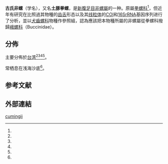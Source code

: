 {{Speciesbox
| taxon = Afer cumingii
| authority = (Reeve, 1844)<ref name="WoRMS_765001"/>
}}

'''古氏非螺'''（学名''{{lang|la|Afer cumingii}}''）{{r|hykx}}，又名'''土豚拳螺'''{{r|shell_1334}}，是[[新腹足目|新腹足目]][[非螺屬|非螺屬]]的一种。原屬[[拳螺科|拳螺科]]<ref name="shell_1334"/>，但近年有研究在比照過其物種的[[齿舌|齿舌]]形态以及其[[线粒体|线粒体]]的[[COI|COI]]和[[16SrRNA|16SrRNA]]基因序列进行了分析，並以[[犬齒螺科|犬齒螺科]]物種作參照組，認為應該把本物種所屬的非螺屬從拳螺科撥歸[[峨螺科|峨螺科]]（Buccinidae）{{r|hykx}}。

==分佈==
主要分佈於[[台湾|台湾]]<ref name="shell_1334"/><ref name="shelldoc_200118"/><ref name="shelldoc_200123"/><ref name="shelldoc_320090219045"/>。

常栖息在浅海沙底<ref name="shell_1334"/>。

==参考文献==
{{reflist |refs=
<ref name="hykx">{{cite journal|url=http://big5.oversea.cnki.net/kcms/detail/detail.aspx?dbCode=cjfd&QueryID=13&CurRec=15&filename=HYKX201308015&dbname=CJFD2013|author1=[[李海涛_(生物學家)|李海涛]]|author2=[[时小军|时小军]]|author3=[[周俊杰|周俊杰]]|author4=[[周鹏_(生物學家)|周鹏]]|author5=[[吕向立|吕向立]]|year=2013|title=基于线粒体基因序列和齿舌对古氏非螺分类地位的探讨|journal=[[海洋科学|海洋科学]]|volume=37|issue=8|pages=85-88|access-date=2018-05-09|language=zh-hans|archive-date=2018-05-09|archive-url=https://web.archive.org/web/20180509220638/http://big5.oversea.cnki.net/kcms/detail/detail.aspx?dbCode=cjfd&QueryID=13&CurRec=15&filename=HYKX201308015&dbname=CJFD2013|dead-url=no}}</ref>
<ref name="shell_1334">{{cite web |url=http://shell.sinica.edu.tw/chinese/shellbase_detail.php?science_no=1334 |title=国际贝库：土豚拳螺 |publisher=台湾贝类资料库 |year=1999 |access-date=2018-05-09 |language=zh-hant |archive-date=2015-04-02 |archive-url=https://web.archive.org/web/20150402122619/http://shell.sinica.edu.tw/chinese/shellbase_detail.php?science_no=1334 |dead-url=no }}</ref>
<ref name="shelldoc_200118">{{shelldoc_200118}}</ref>
<ref name="shelldoc_200123">{{shelldoc_200123}}</ref>
<ref name="shelldoc_320090219045">{{shelldoc_320090219045}}</ref>
<ref name="WoRMS_765001">{{WoRMS |id=765001
 |last=Rosenberg |first=Gary
 |title=''Afer cumingii'' (Reeve, 1848)
 |date=2014-06-07 |access-date=2018-05-09 }}</ref>
}}

==外部連結==
{{Taxonbar}}
[[Category:非螺屬|cumingii]]